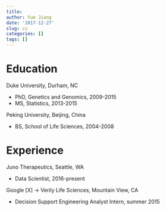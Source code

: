 ```yaml
---
title: 
author: Yue Jiang
date: '2017-12-27'
slug: cv
categories: []
tags: []
---
```


# Education

Duke University, Durham, NC

- PhD, Genetics and Genomics, 2009-2015
- MS, Statistics, 2013-2015

Peking University, Beijing, China

- BS, School of Life Sciences, 2004-2008

# Experience

Juno Therapeutics, Seattle, WA

- Data Scientist, 2016-present

Google [X] $\rightarrow$ Verily Life Sciences, Mountain View, CA

- Decision Support Engineering Analyst Intern, summer 2015
